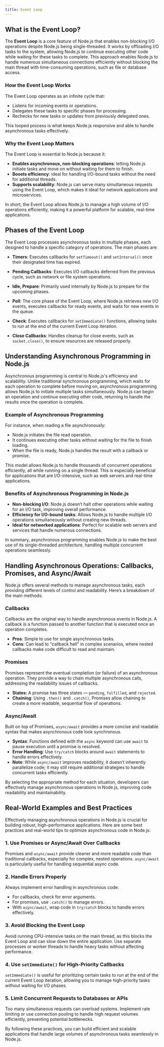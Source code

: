 ```yaml
---
title: Event Loop
---
```


## What is the Event Loop?

The **Event Loop** is a core feature of Node.js that enables non-blocking I/O operations despite Node.js being single-threaded. It works by offloading I/O tasks to the system, allowing Node.js to continue executing other code while waiting for these tasks to complete. This approach enables Node.js to handle numerous simultaneous connections efficiently without blocking the main thread with time-consuming operations, such as file or database access.

### How the Event Loop Works

The Event Loop operates as an infinite cycle that:

- Listens for incoming events or operations.
- Delegates these tasks to specific phases for processing.
- Rechecks for new tasks or updates from previously delegated ones.

This looped process is what keeps Node.js responsive and able to handle asynchronous tasks effectively.

### Why the Event Loop Matters

The Event Loop is essential to Node.js because it:

- **Enables asynchronous, non-blocking operations**: letting Node.js initiate tasks and move on without waiting for them to finish.
- **Boosts efficiency**: ideal for handling I/O-bound tasks without the need for additional threads.
- **Supports scalability**: Node.js can serve many simultaneous requests using the Event Loop, which makes it ideal for network applications and microservices.

In short, the Event Loop allows Node.js to manage a high volume of I/O operations efficiently, making it a powerful platform for scalable, real-time applications.

## Phases of the Event Loop

The Event Loop processes asynchronous tasks in multiple phases, each designed to handle a specific category of operations. The main phases are:

- **Timers**: Executes callbacks for `setTimeout()` and `setInterval()` once their designated time has expired.
- **Pending Callbacks**: Executes I/O callbacks deferred from the previous cycle, such as network or file system operations.
- **Idle, Prepare**: Primarily used internally by Node.js to prepare for the upcoming phases.

- **Poll**: The core phase of the Event Loop, where Node.js retrieves new I/O events, executes callbacks for ready events, and waits for new events in the queue.

- **Check**: Executes callbacks for `setImmediate()` functions, allowing tasks to run at the end of the current Event Loop iteration.

- **Close Callbacks**: Handles cleanup for close events, such as `socket.close()`, to ensure resources are released properly.

## Understanding Asynchronous Programming in Node.js

Asynchronous programming is central to Node.js's efficiency and scalability. Unlike traditional synchronous programming, which waits for each operation to complete before moving on, asynchronous programming allows Node.js to initiate multiple tasks simultaneously. Node.js can begin an operation and continue executing other code, returning to handle the results once the operation is complete.

### Example of Asynchronous Programming

For instance, when reading a file asynchronously:

- Node.js initiates the file read operation.
- It continues executing other tasks without waiting for the file to finish loading.
- When the file is ready, Node.js handles the result with a callback or promise.

This model allows Node.js to handle thousands of concurrent operations efficiently, all while running on a single thread. This is especially beneficial for applications that are I/O-intensive, such as web servers and real-time applications.

### Benefits of Asynchronous Programming in Node.js

- **Non-blocking I/O**: Node.js doesn’t halt other operations while waiting for an I/O task, improving overall performance.
- **Efficiency for I/O-bound tasks**: Allows Node.js to handle multiple I/O operations simultaneously without creating new threads.
- **Ideal for networked applications**: Perfect for scalable web servers and services that handle numerous connections.

In summary, asynchronous programming enables Node.js to make the best use of its single-threaded architecture, handling multiple concurrent operations seamlessly.

## Handling Asynchronous Operations: Callbacks, Promises, and Async/Await

Node.js offers several methods to manage asynchronous tasks, each providing different levels of control and readability. Here’s a breakdown of the main methods:

### Callbacks

Callbacks are the original way to handle asynchronous events in Node.js. A callback is a function passed to another function that is executed once an operation completes.

- **Pros**: Simple to use for single asynchronous tasks.
- **Cons**: Can lead to "callback hell" in complex scenarios, where nested callbacks make code difficult to read and maintain.

### Promises

Promises represent the eventual completion (or failure) of an asynchronous operation. They provide a way to chain multiple asynchronous calls, addressing the readability issues of callbacks.

- **States**: A promise has three states — `pending`, `fulfilled`, and `rejected`.
- **Chaining**: Using `.then()` and `.catch()`, Promises allow chaining to create a more readable, sequential flow of operations.

### Async/Await

Built on top of Promises, `async/await` provides a more concise and readable syntax that makes asynchronous code look synchronous.

- **Syntax**: Functions defined with the `async` keyword can use `await` to pause execution until a promise is resolved.
- **Error Handling**: Use `try/catch` blocks around `await` statements to handle errors effectively.
- **Note**: While `async/await` improves readability, it doesn’t inherently parallelize code; it may still require additional strategies to handle concurrent tasks efficiently.

By selecting the appropriate method for each situation, developers can effectively manage asynchronous operations in Node.js, improving code readability and maintainability.

## Real-World Examples and Best Practices

Effectively managing asynchronous operations in Node.js is crucial for building robust, high-performance applications. Here are some best practices and real-world tips to optimize asynchronous code in Node.js:

### 1. Use Promises or Async/Await Over Callbacks

Promises and `async/await` provide cleaner and more readable code than traditional callbacks, especially for complex, nested operations. `async/await` is particularly useful for handling sequential async code.

### 2. Handle Errors Properly

Always implement error handling in asynchronous code:

- For callbacks, check for error arguments.
- For promises, use `.catch()` to manage errors.
- With `async/await`, wrap code in `try/catch` blocks to handle errors effectively.

### 3. Avoid Blocking the Event Loop

Avoid running CPU-intensive tasks on the main thread, as this blocks the Event Loop and can slow down the entire application. Use separate processes or worker threads to handle heavy tasks without affecting performance.

### 4. Use `setImmediate()` for High-Priority Callbacks

`setImmediate()` is useful for prioritizing certain tasks to run at the end of the current Event Loop iteration, allowing you to manage high-priority tasks without waiting for I/O phases.

### 5. Limit Concurrent Requests to Databases or APIs

Too many simultaneous requests can overload systems. Implement rate limiting or use connection pooling to handle high request volumes efficiently, preventing potential bottlenecks.

By following these practices, you can build efficient and scalable applications that handle large volumes of asynchronous tasks seamlessly in Node.js.
